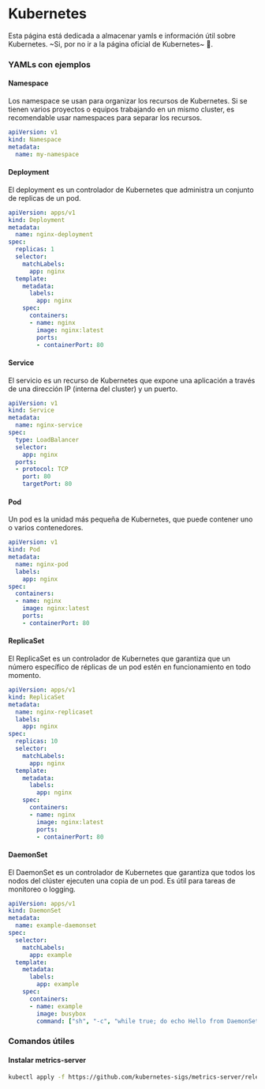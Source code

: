 # Kubernetes

Esta página está dedicada a almacenar yamls e información útil sobre Kubernetes. ~Si, por no ir a la página oficial de Kubernetes~ 😬.

### YAMLs con ejemplos

#### Namespace

Los namespace se usan para organizar los recursos de Kubernetes. Si se tienen varios proyectos o equipos trabajando en un mismo cluster, es recomendable usar namespaces para separar los recursos.

```yaml showLineNumbers
apiVersion: v1
kind: Namespace
metadata:
  name: my-namespace
```

#### Deployment

El deployment es un controlador de Kubernetes que administra un conjunto de replicas de un pod.

```yaml showLineNumbers
apiVersion: apps/v1
kind: Deployment
metadata:
  name: nginx-deployment
spec:
  replicas: 1
  selector:
    matchLabels:
      app: nginx
  template:
    metadata:
      labels:
        app: nginx
    spec:
      containers:
      - name: nginx
        image: nginx:latest
        ports:
        - containerPort: 80
```

#### Service

El servicio es un recurso de Kubernetes que expone una aplicación a través de una dirección IP (interna del cluster) y un puerto.

```yaml showLineNumbers
apiVersion: v1
kind: Service
metadata:
  name: nginx-service
spec:
  type: LoadBalancer
  selector:
    app: nginx
  ports:
  - protocol: TCP
    port: 80
    targetPort: 80
```

#### Pod

Un pod es la unidad más pequeña de Kubernetes, que puede contener uno o varios contenedores.

```yaml showLineNumbers
apiVersion: v1
kind: Pod
metadata:
  name: nginx-pod
  labels:
    app: nginx
spec:
  containers:
  - name: nginx
    image: nginx:latest
    ports:
    - containerPort: 80
```

#### ReplicaSet

El ReplicaSet es un controlador de Kubernetes que garantiza que un número específico de réplicas de un pod estén en funcionamiento en todo momento.

```yaml showLineNumbers
apiVersion: apps/v1
kind: ReplicaSet
metadata:
  name: nginx-replicaset
  labels:
    app: nginx
spec:
  replicas: 10
  selector:
    matchLabels:
      app: nginx
  template:
    metadata:
      labels:
        app: nginx
    spec:
      containers:
      - name: nginx
        image: nginx:latest
        ports:
        - containerPort: 80
```

#### DaemonSet

El DaemonSet es un controlador de Kubernetes que garantiza que todos los nodos del clúster ejecuten una copia de un pod. Es útil para tareas de monitoreo o logging.

```yaml showLineNumbers
apiVersion: apps/v1
kind: DaemonSet
metadata:
  name: example-daemonset
spec:
  selector:
    matchLabels:
      app: example
  template:
    metadata:
      labels:
        app: example
    spec:
      containers:
      - name: example
        image: busybox
        command: ["sh", "-c", "while true; do echo Hello from DaemonSet; sleep 10; done"]
```

### Comandos útiles

#### Instalar metrics-server

```bash showLineNumbers filename="> Terminal"
kubectl apply -f https://github.com/kubernetes-sigs/metrics-server/releases/latest/download/components.yaml
```